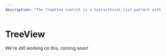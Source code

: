 ---
description: "The TreeView control is a hierarchical list pattern with expanding and collapsing nodes that contain nested items."
---

# TreeView

We're still working on this, coming soon!
